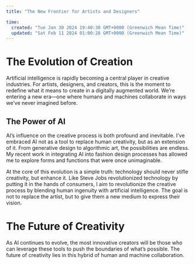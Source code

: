 ```yaml
---
title: "The New Frontier for Artists and Designers"

time:
  created: "Tue Jan 30 2024 19:40:30 GMT+0000 (Greenwich Mean Time)"
  updated: "Sat Feb 11 2024 01:00:28 GMT+0000 (Greenwich Mean Time)"
---
```


# The Evolution of Creation

Artificial intelligence is rapidly becoming a central player in creative industries. For artists, designers, and creators, this is the moment to redefine what it means to create in a digitally augmented world. We’re entering a new era—one where humans and machines collaborate in ways we’ve never imagined before.

## The Power of AI

AI’s influence on the creative process is both profound and inevitable. I’ve embraced AI not as a tool to replace human creativity, but as an extension of it. From generative design to algorithmic art, the possibilities are endless. My recent work in integrating AI into fashion design processes has allowed me to explore forms and functions that were once unimaginable.

At the core of this evolution is a simple truth: technology should never stifle creativity, but enhance it. Like Steve Jobs revolutionized technology by putting it in the hands of consumers, I aim to revolutionize the creative process by blending human ingenuity with artificial intelligence. The goal is not to replace the artist, but to give them a new medium to express their vision.

# The Future of Creativity

As AI continues to evolve, the most innovative creators will be those who can leverage these tools to push the boundaries of what’s possible. The future of creativity lies in this hybrid of human and machine collaboration.
